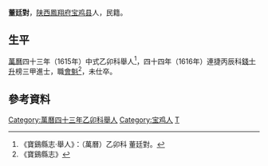 '''董廷對'''，[[陕西|陕西]][[鳳翔府|鳳翔府]][[宝鸡县|宝鸡县]]人，民籍。

==生平==
[[萬曆|萬曆]]四十三年（1615年）中式乙卯科舉人<ref>《寶鷄縣志·舉人》：（萬曆）乙卯科 董廷對。</ref>，四十四年（1616年）連捷丙辰科[[錢士升|錢士升]]榜三甲進士，職[[會魁|會魁]]<ref>《寶鷄縣志》</ref>，未仕卒。

==參考資料==
{{reflist}}

{{明朝人物小作品}}

{{萬曆四十四年丙辰科殿試金榜}}
{{DEFAULTSORT:Dong董}}
[[Category:萬曆四十三年乙卯科舉人|Category:萬曆四十三年乙卯科舉人]]
[[Category:宝鸡人|Category:宝鸡人]]
[[Category:董姓|T]]